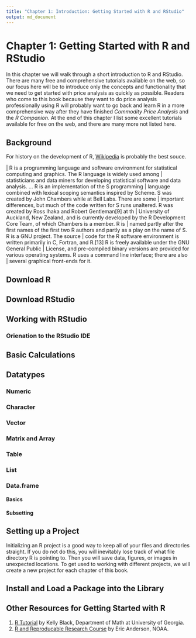 ```yaml
---
title: "Chapter 1: Introduction: Getting Started with R and RStudio"
output: md_document
---
```


# Chapter 1: Getting Started with R and RStudio

In this chapter we will walk through a short introduction to R and RStudio. There are many free and comprehensive tutorials available on the web, so our focus here will be to introduce only the concepts and functionality that we need to get started with price analysis as quickly as possible. Readers who come to this book because they want to do price analysis professionally using R will probably want to go back and learn R in a more comprehensive way after they have finished *Commodity Price Analysis* and the *R Companion*. At the end of this chapter I list some excellent tutorials available for free on the web, and there are many more not listed here. 

## Background

For history on the development of R, [Wikipedia](https://en.wikipedia.org/wiki/R_(programming_language)) is probably the best souce. 

\| R is a programming language and software environment for statistical computing and graphics. The R language is widely used among 
\| statisticians and data miners for developing statistical software and data analysis. ... R is an implementation of the S programming
\| language combined with lexical scoping semantics inspired by Scheme. S was created by John Chambers while at Bell Labs. There are some
\| important differences, but much of the code written for S runs unaltered. R was created by Ross Ihaka and Robert Gentleman[9] at th
\| University of Auckland, New Zealand, and is currently developed by the R Development Core Team, of which Chambers is a member. R is
\| named partly after the first names of the first two R authors and partly as a play on the name of S. R is a GNU project. The source
\| code for the R software environment is written primarily in C, Fortran, and R.[13] R is freely available under the GNU General Public
\| License, and pre-compiled binary versions are provided for various operating systems. R uses a command line interface; there are also
\| several graphical front-ends for it.

## Download R

## Download RStudio

## Working with RStudio

### Orienation to the RStudio IDE

## Basic Calculations

## Datatypes

### Numeric

### Character 

### Vector

### Matrix and Array

### Table

### List

### Data.frame

#### Basics

#### Subsetting

## Setting up a Project

Initializing an R project is a good way to keep all of your files and directories straight. If you do not do this, you will inevitably lose track of what file directory R is pointing to. Then you will save data, figures, or images in unexpected locations. To get used to working with different projects, we will create a new project for each chapter of this book. 

## Install and Load a Package into the Library

## Other Resources for Getting Started with R

1. [R Tutorial](http://www.cyclismo.org/tutorial/R/input.html#reading-a-csv-file) by Kelly Black, Department of Math at University of Georgia.
2. [R and Reproducable Research Course](http://eriqande.github.io/rep-res-web/syllabus.html) by Eric Anderson, NOAA. 

